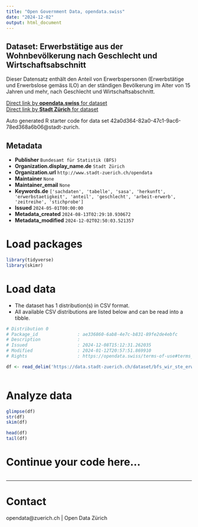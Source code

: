```yaml
---
title: "Open Government Data, opendata.swiss"
date: "2024-12-02"
output: html_document
---
```


## Dataset: Erwerbstätige aus der Wohnbevölkerung nach Geschlecht und Wirtschaftsabschnitt

Dieser Datensatz enthält den Anteil von Erwerbspersonen (Erwerbstätige und Erwerbslose gemäss ILO) an der ständigen Bevölkerung im Alter von 15 Jahren und mehr, nach Geschlecht und Wirtschaftsabschnitt.


[Direct link by **opendata.swiss** for dataset](https://opendata.swiss/de/dataset/erwerbstatige-aus-der-wohnbevolkerung-nach-geschlecht-und-wirtschaftsabschnitt1)<br>
[Direct link by **Stadt Zürich** for dataset](https://data.stadt-zuerich.ch/dataset/bfs_wir_ste_erwtge_wbev_geschl_wiabsch_od5051)

Auto generated R starter code for data set 42a0d364-82a0-47c1-9ac6-78ed368a6b06@stadt-zurich.

## Metadata

- **Publisher** `Bundesamt für Statistik (BFS)`
- **Organization.display_name.de** `Stadt Zürich`
- **Organization.url** `http://www.stadt-zuerich.ch/opendata`
- **Maintainer** `None`
- **Maintainer_email** `None`
- **Keywords.de** `['sachdaten', 'tabelle', 'sasa', 'herkunft', 'erwerbstaetigkeit', 'anteil', 'geschlecht', 'arbeit-erwerb', 'zeitreihe', 'stichprobe']`
- **Issued** `2024-05-01T00:00:00`
- **Metadata_created** `2024-08-13T02:29:10.930672`
- **Metadata_modified** `2024-12-02T02:50:03.521357`


# Load packages

```r

library(tidyverse)
library(skimr)

```

# Load data

-   The dataset has 1 distribution(s) in CSV format.
-   All available CSV distributions are listed below and can be read into a tibble.

```r

# Distribution 0
# Package_id               : ae336860-6ab8-4e7c-b831-89fe2de4ebfc
# Description              : 
# Issued                   : 2024-12-08T15:12:31.262035
# Modified                 : 2024-01-12T20:57:51.869910
# Rights                   : https://opendata.swiss/terms-of-use#terms_open

df <- read_delim('https://data.stadt-zuerich.ch/dataset/bfs_wir_ste_erwtge_wbev_geschl_wiabsch_od5051/download/WIR505OD5051.csv')



```

# Analyze data

```r

glimpse(df)
str(df)
skim(df)

head(df)
tail(df)

```

# Continue your code here...

```r

```

------------------------------------------------------------------------

# Contact

opendata@zuerich.ch | Open Data Zürich
